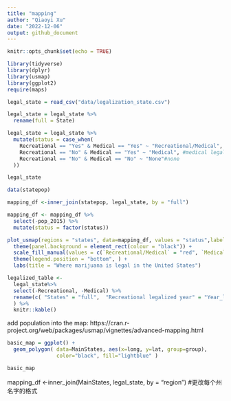 ```yaml
---
title: "mapping"
author: "Qiaoyi Xu"
date: "2022-12-06"
output: github_document
---
```


```r
knitr::opts_chunk$set(echo = TRUE)
```

```r
library(tidyverse)
library(dplyr)
library(usmap)
library(ggplot2)
require(maps)
```


```r
legal_state = read_csv("data/legalization_state.csv") 

legal_state = legal_state %>% 
  rename(full = State)

legal_state = legal_state %>%
  mutate(status = case_when(
    Recreational == "Yes" & Medical == "Yes" ~ "Recreational/Medical", #rec/med
    Recreational == "No" & Medical == "Yes" ~ "Medical", #medical legal
    Recreational == "No" & Medical == "No" ~ "None"#none
  )) 

legal_state
```



```r
data(statepop)

mapping_df <-inner_join(statepop, legal_state, by = "full")

mapping_df <- mapping_df %>%
  select(-pop_2015) %>%
  mutate(status = factor(status))

plot_usmap(regions = "states", data=mapping_df, values = "status",labels = TRUE)+ 
  theme(panel.background = element_rect(colour = "black")) +
  scale_fill_manual(values = c(`Recreational/Medical` = "red", `Medical` = "blue", `None` = "grey" ), name = "Legalized states") + 
  theme(legend.position = "bottom", ) +
  labs(title = "Where marijuana is legal in the United States")

```


```r
legalized_table <- 
  legal_state%>% 
  select(-Recreational, -Medical) %>% 
  rename(c( "States" = "full",  "Recreational legalized year" = "Year_legalized_REC", "Medical legalized year" = "Year_legalized_MED", "Legalization" = "status")
  ) %>% 
  knitr::kable()
```

add population into the map:
https://cran.r-project.org/web/packages/usmap/vignettes/advanced-mapping.html


```r

basic_map = ggplot() + 
  geom_polygon( data=MainStates, aes(x=long, y=lat, group=group),
                color="black", fill="lightblue" )

basic_map
```


mapping_df <-inner_join(MainStates, legal_state, by = "region") #更改每个州名字的格式


